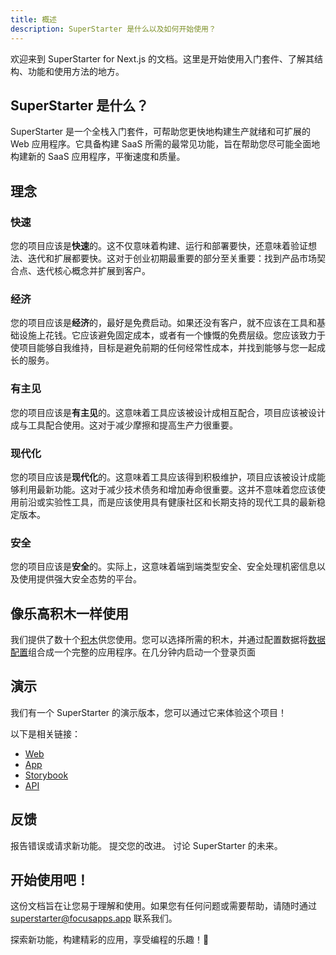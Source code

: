 ```yaml
---
title: 概述
description: SuperStarter 是什么以及如何开始使用？
---
```


欢迎来到 SuperStarter for Next.js 的文档。这里是开始使用入门套件、了解其结构、功能和使用方法的地方。

## SuperStarter 是什么？

SuperStarter 是一个全栈入门套件，可帮助您更快地构建生产就绪和可扩展的 Web 应用程序。它具备构建 SaaS 所需的最常见功能，旨在帮助您尽可能全面地构建新的 SaaS 应用程序，平衡速度和质量。

## 理念

### 快速

您的项目应该是**快速**的。这不仅意味着构建、运行和部署要快，还意味着验证想法、迭代和扩展都要快。这对于创业初期最重要的部分至关重要：找到产品市场契合点、迭代核心概念并扩展到客户。

### 经济

您的项目应该是**经济**的，最好是免费启动。如果还没有客户，就不应该在工具和基础设施上花钱。它应该避免固定成本，或者有一个慷慨的免费层级。您应该致力于使项目能够自我维持，目标是避免前期的任何经常性成本，并找到能够与您一起成长的服务。

### 有主见

您的项目应该是**有主见**的。这意味着工具应该被设计成相互配合，项目应该被设计成与工具配合使用。这对于减少摩擦和提高生产力很重要。

### 现代化

您的项目应该是**现代化**的。这意味着工具应该得到积极维护，项目应该被设计成能够利用最新功能。这对于减少技术债务和增加寿命很重要。这并不意味着您应该使用前沿或实验性工具，而是应该使用具有健康社区和长期支持的现代工具的最新稳定版本。

### 安全

您的项目应该是**安全**的。实际上，这意味着端到端类型安全、安全处理机密信息以及使用提供强大安全态势的平台。

## 像乐高积木一样使用

我们提供了数十个[积木](/zh/packages/design-system/blocks)供您使用。您可以选择所需的积木，并通过配置数据将[数据配置](/zh/setup/configuration/app-config)组合成一个完整的应用程序。在几分钟内启动一个登录页面



## 演示

我们有一个 SuperStarter 的演示版本，您可以通过它来体验这个项目！

以下是相关链接：

- [Web](https://superstarter-demo.focusapps.app)
- [App](https://app.superstarter-demo.focusapps.app)
- [Storybook](https://storybook.superstarter.focusapps.app)
- [API](https://api.superstarter-demo.focusapps.app/health)


## 反馈

<Card title="问题" icon="bug" href="https://github.com/focusapps/SuperStarter/issues" horizontal>
  报告错误或请求新功能。
</Card>

<Card title="拉取请求" icon="hands-clapping" href="https://github.com/focusapps/SuperStarter/pulls" horizontal>
  提交您的改进。
</Card>

<Card title="讨论" icon="comments" href="https://github.com/focusapps/SuperStarter/discussions" horizontal>
  讨论 SuperStarter 的未来。
</Card>

## 开始使用吧！
这份文档旨在让您易于理解和使用。如果您有任何问题或需要帮助，请随时通过 superstarter@focusapps.app 联系我们。

探索新功能，构建精彩的应用，享受编程的乐趣！🚀